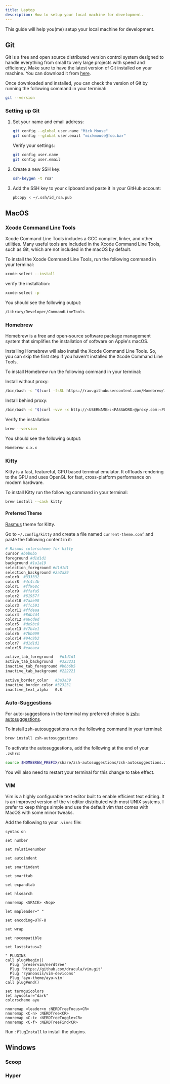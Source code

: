 ```yaml
---
title: Laptop
description: How to setup your local machine for development.
--- 
```

This guide will help you(me) setup your local machine for development.

## Git
Git is a free and open source distributed version control system designed to handle everything from small to very large projects with speed and efficiency.
Make sure to have the latest version of Git installed on your machine. You can download it from [here](https://git-scm.com/downloads).

Once downloaded and installed, you can check the version of Git by running the following command in your terminal:

```bash
git --version
```
### Setting up Git

1. Set your name and email address:
	```bash
	git config --global user.name "Mick Mouse"
	git config --global user.email "mickmouse@foo.bar"
	```
	Verify your settings:
	```bash
	git config user.name
	git config user.email
	```

2. Create a new SSH key:
	```bash
	ssh-keygen -t rsa"
	```
3. Add the SSH key to your clipboard and paste it in your GitHub account:
	```bash
	pbcopy < ~/.ssh/id_rsa.pub
	```

## MacOS

### Xcode Command Line Tools
Xcode Command Line Tools includes a GCC compiler, linker, and other utilities. Many useful tools are included in the Xcode Command Line Tools, such as Git, which are not included in the macOS by default.

To install the Xcode Command Line Tools, run the following command in your terminal:
```bash
xcode-select --install
```
verify the installation:
```bash
xcode-select -p
```
You should see the following output:
```bash
/Library/Developer/CommandLineTools
```
### Homebrew
	
Homebrew is a free and open-source software package management system that simplifies the installation of software on Apple's macOS.
	
Installing Homebrew will also install the Xcode Command Line Tools. So, you can skip the first step if you haven't installed the Xcode Command Line Tools.
	
To install Homebrew run the following command in your terminal:
	
Install without proxy:
```bash
/bin/bash -c "$(curl -fsSL https://raw.githubusercontent.com/Homebrew/install/HEAD/install.sh)"
```

Install behind proxy:
```bash
/bin/bash -c "$(curl -vvv -x http://<USERNAME>:<PASSWORD>@proxy.com:<PORT> -fsSL https://raw.githubusercontent.com/Homebrew/install/HEAD/install.sh)"
```

Verify the installation:
```bash
brew --version
```
You should see the following output:
```bash
Homebrew x.x.x
```

### Kitty
Kitty is a fast, featureful, GPU based terminal emulator. It offloads rendering to the GPU and uses OpenGL for fast, cross-platform performance on modern hardware.

To install Kitty run the following command in your terminal:
```bash
brew install --cask kitty
```
#### Preferred Theme
[Rasmus]("https://github.com/kvrohit/rasmus.nvim/blob/main/extras/kitty/rasmus.conf") theme for Kitty.

Go to `~/.config/kitty` and create a file named `current-theme.conf` and paste the following content in it:
```bash
# Rasmus colorscheme for kitty
cursor #b6b6b5
foreground #d1d1d1
background #1a1a19
selection_foreground #d1d1d1
selection_background #2a2a29
color0  #333332
color8  #4c4c4b
color1  #ff968c
color9  #ffafa5
color2  #61957f
color10 #7aae98
color3  #ffc591
color11 #ffdeaa
color4  #8db4d4
color12 #a6cded
color5  #de9bc8
color13 #f7b4e1
color6  #7bb099
color14 #94c9b2
color7  #d1d1d1
color15 #eaeaea

active_tab_foreground   #d1d1d1
active_tab_background   #323231
inactive_tab_foreground #b6b6b5
inactive_tab_background #222221

active_border_color   #3a3a39
inactive_border_color #323231
inactive_text_alpha   0.8
```
### Auto-Suggestions
For auto-suggestions in the terminal my preferred choice is [zsh-autosuggestions]("https://github.com/zsh-users/zsh-autosuggestions").

To install zsh-autosuggestions run the following command in your terminal:
```bash
brew install zsh-autosuggestions
```
To activate the autosuggestions, add the following at the end of your `.zshrc`:
```bash
source $HOMEBREW_PREFIX/share/zsh-autosuggestions/zsh-autosuggestions.zsh
```
You will also need to restart your terminal for this change to take effect.


### VIM
Vim is a highly configurable text editor built to enable efficient text editing. It is an improved version of the vi editor distributed with most UNIX systems.
I prefer to keep things simple and use the default vim that comes with MacOS with some minor tweaks.

Add the following to your `.vimrc` file:
```vim
syntax on

set number

set relativenumber

set autoindent

set smartindent

set smarttab

set expandtab

set hlsearch

nnoremap <SPACE> <Nop>

let mapleader=" "

set encoding=UTF-8

set wrap

set nocompatible

set laststatus=2

" PLUGINS
call plug#begin()
  Plug 'preservim/nerdtree'
  Plug 'https://github.com/dracula/vim.git'
  Plug 'ryanoasis/vim-devicons'
  Plug 'ayu-theme/ayu-vim'
call plug#end()

set termguicolors
let ayucolor="dark" 
colorscheme ayu

nnoremap <leader>n :NERDTreeFocus<CR>
nnoremap <C-n> :NERDTree<CR>
nnoremap <C-t> :NERDTreeToggle<CR>
nnoremap <C-f> :NERDTreeFind<CR>
```

Run `:PlugInstall` to install the plugins.

## Windows

### Scoop

### Hyper

